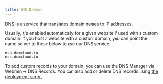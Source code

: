 ```yaml
---
title: DNS Daemon
---
```


DNS is a service that translates domain names to IP addresses. 

Usually, it's enabled automatically for a given website if used with a custom domain. If you host a website with a custom domain, you can point the name server to these below to use our DNS service:

```
nsp.domcloud.io
nss.domcloud.io
```

To add custom records to your domain, you can use the DNS Manager via Webmin -> DNS Records. You can also add or delete DNS records using [the deployment script](./deploy.mdx#dns).
